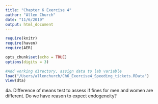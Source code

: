 ```yaml
---
title: "Chapter 6 Exercise 4"
author: "Allen Church"
date: "11/6/2019"
output: html_document
---
```


```r
require(knitr)
require(haven)
require(AER)

opts_chunk$set(echo = TRUE)
options(digits = 3)

#Add working directory, assign data to lab variable
load("/Users/allenchurch/Ch6_Exercise4_Speeding_tickets.RData")
View(dta)
```

4a. Difference of means test to assess if fines for men and women are different. Do we have reason to expect endogeneity?
```r

```

